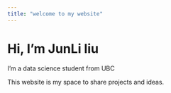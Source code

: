 ```yaml
---
title: "welcome to my website"
---
```


# Hi, I’m JunLi liu 

I’m a data science student from UBC

This website is my space to share projects and ideas.